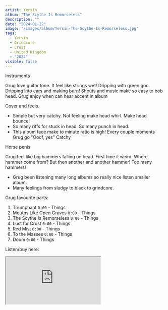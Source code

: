 ```yaml
---
artist: Yersin
album: "The Scythe Is Remorseless"
description: ""
date: "2024-01-22"
image: "/images/album/Yersin-The-Scythe-Is-Remorseless.jpg"
tags:
  - Yersin
  - Grindcore
  - Crust
  - United Kingdom
  - "2024"
visible: false
---
```


Instruments

Grug love guitar tone. It feel like strings wet! Dripping with green goo. Dripping into ears and making burn! Shouts and music make so easy to bob head. Grug enjoy when can hear accent in album

Cover and feels.

- Simple but very catchy. Not feeling make head whirl. Make head bounce!
- So many riffs for stuck in head. So many punch in head.
- This album face make to minute ratio is high! Every couple moments Grug go "Ooof, yes"
  Catchy

Horse penis

Grug feel like big hammers falling on head. First time it weird. Where hammer come from? But then another and another hammer! Too many hammers!

- Grug been listening many long albums so really nice listen smaller album.
- Many feelings from sludgy to black to grindcore.

Grug favourite parts:

1. Triumphant `0:00` - Things
1. Mouths Like Open Graves `0:00` - Things
1. The Scythe Is Remorseless `0:00` - Things
1. Lust for Crust `0:00` - Things
1. Red Mist `0:00` - Things
1. To the Masses `0:00` - Things
1. Doom `0:00` - Things

Listen/buy here:

<iframe
  style={{ border: "0", width: "350px", height: "690px" }}
  src="https://bandcamp.com/EmbeddedPlayer/album=1577151735/size=large/bgcol=333333/linkcol=ffffff/transparent=true/"
  seamless>
  <a href="https://yersinofficial.bandcamp.com/album/the-scythe-is-remorseless">
    The Scythe Is Remorseless by Yersin
  </a>
</iframe>
